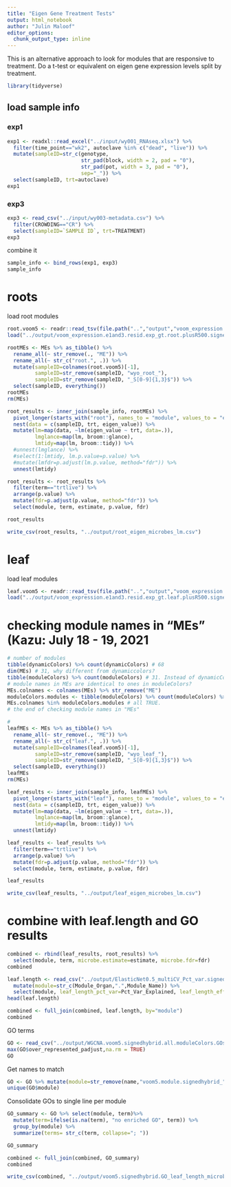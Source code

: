 ```yaml
---
title: "Eigen Gene Treatment Tests"
output: html_notebook
author: "Julin Maloof"
editor_options: 
  chunk_output_type: inline
---
```


This is an alternative approach to look for modules that are responsive to treatment.  Do a t-test or equivalent on eigen gene expression levels split by treatment.

```r
library(tidyverse)
```

## load sample info

### exp1
```r
exp1 <- readxl::read_excel("../input/wy001_RNAseq.xlsx") %>%
  filter(time_point=="wk2", autoclave %in% c("dead", "live")) %>%
  mutate(sampleID=str_c(genotype, 
                        str_pad(block, width = 2, pad = "0"),
                        str_pad(pot, width = 3, pad = "0"),
                        sep="_")) %>%
  select(sampleID, trt=autoclave)
exp1
```
### exp3 

```r
exp3 <- read_csv("../input/wy003-metadata.csv") %>%
  filter(CROWDING=="CR") %>%
  select(sampleID=`SAMPLE ID`, trt=TREATMENT)
exp3
```

combine it
```r
sample_info <- bind_rows(exp1, exp3)
sample_info
```

# roots

load root modules
```r
root.voom5 <- readr::read_tsv(file.path("..","output","voom_expression.e1and3.resid.exp_gt.root.plusR500.txt.gz"))
load("../output/voom_expression.e1and3.resid.exp_gt.root.plusR500.signedhybrid.txt.gz.WGCNA.softthresh10.signedhybrid.RData")

rootMEs <- MEs %>% as_tibble() %>%
  rename_all(~ str_remove(., "ME")) %>%
  rename_all(~ str_c("root.", .)) %>%
  mutate(sampleID=colnames(root.voom5)[-1],
         sampleID=str_remove(sampleID, "wyo_root_"),
         sampleID=str_remove(sampleID, "_S[0-9]{1,3}$")) %>%
  select(sampleID, everything())
rootMEs
rm(MEs)
```

```r
root_results <- inner_join(sample_info, rootMEs) %>%
  pivot_longer(starts_with("root"), names_to = "module", values_to = "eigen_value") %>%
  nest(data = c(sampleID, trt, eigen_value)) %>%
  mutate(lm=map(data, ~lm(eigen_value ~ trt, data=.)),
         lmglance=map(lm, broom::glance),
         lmtidy=map(lm, broom::tidy)) %>%
  #unnest(lmglance) %>% 
  #select(1:lmtidy, lm.p.value=p.value) %>% 
  #mutate(lmfdr=p.adjust(lm.p.value, method="fdr")) %>%
  unnest(lmtidy)

root_results <- root_results %>% 
  filter(term=="trtlive") %>%
  arrange(p.value) %>% 
  mutate(fdr=p.adjust(p.value, method="fdr")) %>%
  select(module, term, estimate, p.value, fdr)

root_results

write_csv(root_results, "../output/root_eigen_microbes_lm.csv")
```

# leaf

load leaf modules
```r
leaf.voom5 <- readr::read_tsv(file.path("..","output","voom_expression.e1and3.resid.exp_gt.leaf.plusR500.txt.gz"))
load("../output/voom_expression.e1and3.resid.exp_gt.leaf.plusR500.signedhybrid.txt.gz.WGCNA.softthresh10.signedhybrid.RData")
```

# checking module names in "MEs" (Kazu: July 18 - 19, 2021
```r
# number of modules
tibble(dynamicColors) %>% count(dynamicColors) # 68
dim(MEs) # 31, why different from dynamiccolors?
tibble(moduleColors) %>% count(moduleColors) # 31. Instead of dynamicColors, I should have used "moduleColors"... 
# module names in MEs are identical to ones in moduleColors?
MEs.colnames <- colnames(MEs) %>% str_remove("ME")
moduleColors.modules <- tibble(moduleColors) %>% count(moduleColors) %>% select(moduleColors) %>% as_vector()
MEs.colnames %in% moduleColors.modules # all TRUE. 
# the end of checking module names in "MEs" 
```

```r
#
leafMEs <- MEs %>% as_tibble() %>%
  rename_all(~ str_remove(., "ME")) %>%
  rename_all(~ str_c("leaf.", .)) %>%
  mutate(sampleID=colnames(leaf.voom5)[-1],
         sampleID=str_remove(sampleID, "wyo_leaf_"),
         sampleID=str_remove(sampleID, "_S[0-9]{1,3}$")) %>%
  select(sampleID, everything())
leafMEs
rm(MEs)
```

```r
leaf_results <- inner_join(sample_info, leafMEs) %>%
  pivot_longer(starts_with("leaf"), names_to = "module", values_to = "eigen_value") %>%
  nest(data = c(sampleID, trt, eigen_value)) %>%
  mutate(lm=map(data, ~lm(eigen_value ~ trt, data=.)),
         lmglance=map(lm, broom::glance),
         lmtidy=map(lm, broom::tidy)) %>%
  unnest(lmtidy)

leaf_results <- leaf_results %>% 
  filter(term=="trtlive") %>%
  arrange(p.value) %>% 
  mutate(fdr=p.adjust(p.value, method="fdr")) %>%
  select(module, term, estimate, p.value, fdr)

leaf_results

write_csv(leaf_results, "../output/leaf_eigen_microbes_lm.csv")
```
# combine with leaf.length and GO results

```r
combined <- rbind(leaf_results, root_results) %>%
  select(module, term, microbe.estimate=estimate, microbe.fdr=fdr)
combined
```


```r
leaf.length <- read_csv("../output/ElasticNet0.5_multiCV_Pct_var.signed.hybrid.csv") %>%
  mutate(module=str_c(Module_Organ,".",Module_Name)) %>%
  select(module, leaf_length_pct_var=Pct_Var_Explained, leaf_length_effect=Effect)
head(leaf.length)
```

```r
combined <- full_join(combined, leaf.length, by="module")
combined
```

GO terms
```r
GO <- read_csv("../output/WGCNA.voom5.signedhybrid.all.moduleColors.GOseq.csv")
max(GO$over_represented_padjust,na.rm = TRUE)
GO
```

Get names to match
```r
GO <- GO %>% mutate(module=str_remove(name,"voom5.module.signedhybrid_"))
unique(GO$module)
```

Consolidate GOs to single line per module
```r
GO_summary <- GO %>% select(module, term)%>%
  mutate(term=ifelse(is.na(term), "no enriched GO", term)) %>%
  group_by(module) %>%
  summarize(terms= str_c(term, collapse="; "))

GO_summary
```

```r
combined <- full_join(combined, GO_summary)
combined
```

```r
write_csv(combined, "../output/voom5.signedhybrid.GO_leaf_length_microbe.csv")
```

